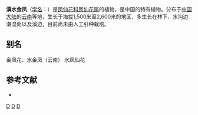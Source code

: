 {{Speciesbox 
| taxon = Impatiens uliginosa
| authority = Franch.
}}
'''滇水金凤'''（[[学名|学名]]：{{lang|la|''Impatiens uliginosa''}}）是[[凤仙花科|凤仙花科]][[凤仙花属|凤仙花属]]的植物，是中国的特有植物。分布于[[中国大陆|中国大陆]]的[[云南|云南]]等地，生长于海拔1,500米至2,600米的地区，多生长在林下、水沟边潮湿处以及溪边，目前尚未由人工引种栽培。

== 别名 ==
金凤花、水金凤（云南） 水凤仙花

== 参考文献 ==
<div class="references-small">
* {{cite web| url =http://www.bioinfo.cn/db05/KmzwSpecies.php?action=view&id=1551| title =滇水金凤| work =《中国高等植物数据库全库》| publisher =中国科学院微生物研究所| author =昆明植物研究所| accessdate =2009-02-22| deadurl =yes| archiveurl =https://web.archive.org/web/20160305011734/http://www.bioinfo.cn/db05/KmzwSpecies.php?action=view&id=1551| archivedate =2016-03-05}}
</div>
{{Taxonbar|from=Q15225555}}

[[Category:凤仙花属|D]]
[[Category:中國特有植物|D]]
[[Category:云南植物|D]]

{{植物小作品}}